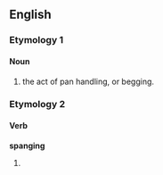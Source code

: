 ==English==

===Etymology 1===
{{blend|spare|changing}}

====Noun====
{{en-noun|-}}

# the act of pan handling, or begging. 

===Etymology 2===

====Verb====
'''spanging'''

# {{present participle of|spang}}